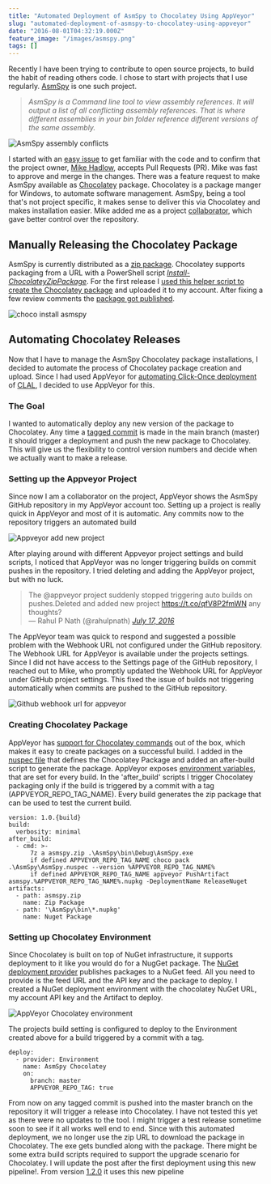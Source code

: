 ```yaml
---
title: "Automated Deployment of AsmSpy to Chocolatey Using AppVeyor"
slug: "automated-deployment-of-asmspy-to-chocolatey-using-appveyor"
date: "2016-08-01T04:32:19.000Z"
feature_image: "/images/asmspy.png"
tags: []
---
```


Recently I have been trying to contribute to open source projects, to build the habit of reading others code. I chose to start with projects that I use regularly. [AsmSpy](https://github.com/mikehadlow/AsmSpy) is one such project.

> _AsmSpy is a Command line tool to view assembly references. It will output a list of all conflicting assembly references. That is where different assemblies in your bin folder reference different versions of the same assembly._

![AsmSpy assembly conflicts](/images/asmspy.png)

I started with an [easy issue](https://github.com/mikehadlow/AsmSpy/pull/20) to get familiar with the code and to confirm that the project owner, [Mike Hadlow](https://github.com/mikehadlow), accepts Pull Requests (PR). Mike was fast to approve and merge in the changes. There was a feature request to make AsmSpy available as [Chocolatey](https://chocolatey.org/) package. Chocolatey is a package manger for Windows, to automate software management. AsmSpy, being a tool that's not project specific, it makes sense to deliver this via Chocolatey and makes installation easier. Mike added me as a project [collaborator](https://help.github.com/articles/permission-levels-for-a-user-account-repository/), which gave better control over the repository.

Manually Releasing the Chocolatey Package
-----------------------------------------

AsmSpy is currently distributed as a [zip package](http://static.mikehadlow.com/AsmSpy.zip). Chocolatey supports packaging from a URL with a PowerShell script [_Install-ChocolateyZipPackage_](https://github.com/chocolatey/choco/wiki/HelpersInstallChocolateyZipPackage). For the first release I [used this helper script to create the Chocolatey package](https://github.com/mikehadlow/AsmSpy/pull/22) and uploaded it to my account. After fixing a few review comments the [package got published](https://chocolatey.org/packages/asmspy/1.0.0).

![choco install asmspy](/images/asmspy_choco.png)

Automating Chocolatey Releases
------------------------------

Now that I have to manage the AsmSpy Chocolatey package installations, I decided to automate the process of Chocolatey package creation and upload. Since I had used AppVeyor for [automating Click-Once deployment](__GHOST_URL__/blog/automated-clickonce-deployment-of-a-wpf-application-using-appveyor/) of [CLAL](https://github.com/rahulpnath/clal), I decided to use AppVeyor for this.

### **The Goal**

I wanted to automatically deploy any new version of the package to Chocolatey. Any time a [tagged commit](https://git-scm.com/book/en/v2/Git-Basics-Tagging) is made in the main branch (master) it should trigger a deployment and push the new package to Chocolatey. This will give us the flexibility to control version numbers and decide when we actually want to make a release.

### **Setting up the Appveyor Project**

Since now I am a collaborator on the project, AppVeyor shows the AsmSpy GitHub repository in my AppVeyor account too. Setting up a project is really quick in AppVeyor and most of it is automatic. Any commits now to the repository triggers an automated build

![Appveyor add new project](/images/asmspy_appveyor_addProject.png)

After playing around with different Appveyor project settings and build scripts, I noticed that AppVeyor was no longer triggering builds on commit pushes in the repository. I tried deleting and adding the AppVeyor project, but with no luck.

> The @appveyor project suddenly stopped triggering auto builds on pushes.Deleted and added new project https://t.co/qfV8P2fmWN any thoughts?  
> — Rahul P Nath (@rahulpnath) [_July 17, 2016_](https://twitter.com/rahulpnath/status/754764006976466944)

The AppVeyor team was quick to respond and suggested a possible problem with the Webhook URL not configured under the GitHub repository. The Webhook URL for AppVeyor is available under the projects settings. Since I did not have access to the Settings page of the GitHub repository, I reached out to Mike, who promptly updated the Webhook URL for AppVeyor under GitHub project settings. This fixed the issue of builds not triggering automatically when commits are pushed to the GitHub repository.

![Github webhook url for appveyor](/images/asmspy_github_webhook.png)

### **Creating Chocolatey Package**

AppVeyor has [support for Chocolatey commands](https://www.appveyor.com/blog/2014/11/06/appveyor-with-a-hint-of-chocolatey) out of the box, which makes it easy to create packages on a successful build. I added in the [nuspec file](https://github.com/mikehadlow/AsmSpy/blob/master/AsmSpy/AsmSpy.nuspec) that defines the Chocolatey Package and added an after-build script to generate the package. AppVeyor exposes [environment variables](https://www.appveyor.com/docs/environment-variables), that are set for every build. In the 'after\_build' scripts I trigger Chocolatey packaging only if the build is triggered by a commit with a tag (APPVEYOR\_REPO\_TAG\_NAME). Every build generates the zip package that can be used to test the current build.

    version: 1.0.{build}
    build:
      verbosity: minimal
    after_build:
      - cmd: >-
          7z a asmspy.zip .\AsmSpy\bin\Debug\AsmSpy.exe
          if defined APPVEYOR_REPO_TAG_NAME choco pack .\AsmSpy\AsmSpy.nuspec --version %APPVEYOR_REPO_TAG_NAME%
          if defined APPVEYOR_REPO_TAG_NAME appveyor PushArtifact asmspy.%APPVEYOR_REPO_TAG_NAME%.nupkg -DeploymentName ReleaseNuget
    artifacts:
      - path: asmspy.zip
        name: Zip Package
      - path: '\AsmSpy\bin\*.nupkg'
        name: Nuget Package
    

### **Setting up Chocolatey Environment**

Since Chocolatey is built on top of NuGet infrastructure, it supports deployment to it like you would do for a NugGet package. The [NuGet deployment provider](https://www.appveyor.com/docs/deployment/nuget) publishes packages to a NuGet feed. All you need to provide is the feed URL and the API key and the package to deploy. I created a NuGet deployment environment with the chocolatey NuGet URL, my account API key and the Artifact to deploy.

![AppVeyor Chocolatey environment](/images/asmspy_appveyor_environment.png)

The projects build setting is configured to deploy to the Environment created above for a build triggered by a commit with a tag.

    deploy:
      - provider: Environment
        name: AsmSpy Chocolatey
        on:
          branch: master
          APPVEYOR_REPO_TAG: true
    

From now on any tagged commit is pushed into the master branch on the repository it will trigger a release into Chocolatey. I have not tested this yet as there were no updates to the tool. I might trigger a test release sometime soon to see if it all works well end to end. Since with this automated deployment, we no longer use the zip URL to download the package in Chocolatey. The exe gets bundled along with the package. There might be some extra build scripts required to support the upgrade scenario for Chocolatey. I will update the post after the first deployment using this new pipeline!. From version [1.2.0](https://chocolatey.org/packages/asmspy/1.2.0) it uses this new pipeline